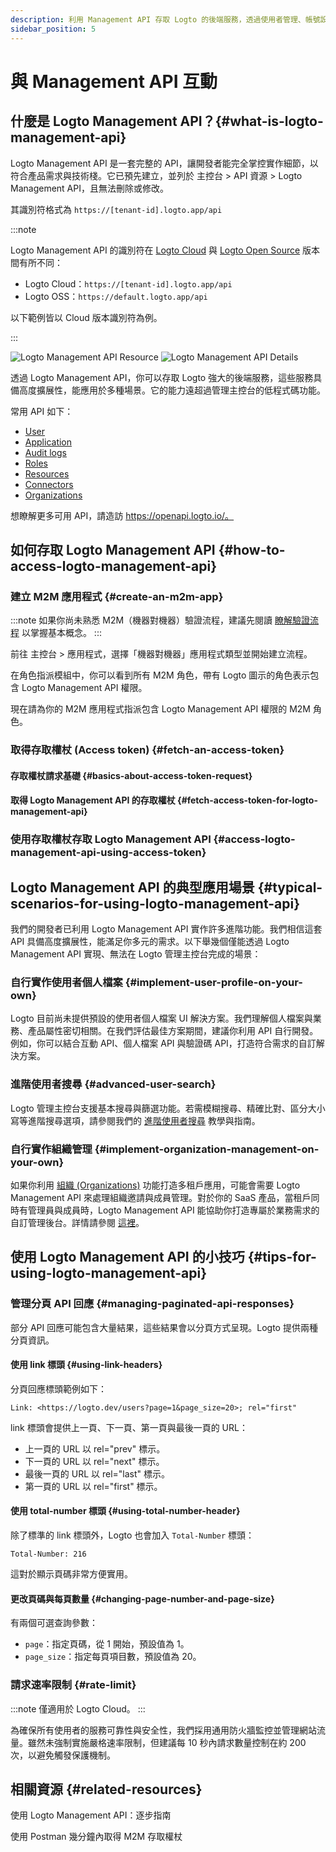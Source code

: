 ```yaml
---
description: 利用 Management API 存取 Logto 的後端服務，透過使用者管理、帳號設定、身分驗證、多租戶架構，擴展你的 CIAM 系統。
sidebar_position: 5
---
```



# 與 Management API 互動

## 什麼是 Logto Management API？\{#what-is-logto-management-api}

Logto Management API 是一套完整的 API，讓開發者能完全掌控實作細節，以符合產品需求與技術棧。它已預先建立，並列於 <CloudLink to="/api-resources">主控台 > API 資源 > Logto Management API</CloudLink>，且無法刪除或修改。

其識別符格式為 `https://[tenant-id].logto.app/api`

:::note

Logto Management API 的識別符在 [Logto Cloud](/logto-cloud) 與 [Logto Open Source](/logto-oss) 版本間有所不同：

- Logto Cloud：`https://[tenant-id].logto.app/api`
- Logto OSS：`https://default.logto.app/api`

以下範例皆以 Cloud 版本識別符為例。

:::

<img alt="Logto Management API Resource" src="/img/assets/logto-management-api-resource.webp" />

<img alt="Logto Management API Details" src="/img/assets/logto-management-api-details.webp" />

透過 Logto Management API，你可以存取 Logto 強大的後端服務，這些服務具備高度擴展性，能應用於多種場景。它的能力遠超過管理主控台的低程式碼功能。

常用 API 如下：

- [User](https://openapi.logto.io/operation/operation-getuser)
- [Application](https://openapi.logto.io/operation/operation-listapplications)
- [Audit logs](https://openapi.logto.io/operation/operation-listlogs)
- [Roles](https://openapi.logto.io/operation/operation-listroles)
- [Resources](https://openapi.logto.io/operation/operation-listresources)
- [Connectors](https://openapi.logto.io/operation/operation-listconnectors)
- [Organizations](https://openapi.logto.io/operation/operation-listorganizations)

想瞭解更多可用 API，請造訪 https://openapi.logto.io/。

## 如何存取 Logto Management API \{#how-to-access-logto-management-api}

### 建立 M2M 應用程式 \{#create-an-m2m-app}

:::note
如果你尚未熟悉 M2M（機器對機器）驗證流程，建議先閱讀 [瞭解驗證流程](/integrate-logto/integrate-logto-into-your-application/understand-authentication-flow/#machine-to-machine-authentication-flow) 以掌握基本概念。
:::

前往 <CloudLink to="/applications">主控台 > 應用程式</CloudLink>，選擇「機器對機器」應用程式類型並開始建立流程。

<M2mRoleAssignment />

在角色指派模組中，你可以看到所有 M2M 角色，帶有 Logto 圖示的角色表示包含 Logto Management API 權限。

現在請為你的 M2M 應用程式指派包含 Logto Management API 權限的 M2M 角色。

### 取得存取權杖 (Access token) \{#fetch-an-access-token}

#### 存取權杖請求基礎 \{#basics-about-access-token-request}

<BasicsAboutAccessTokenRequest />

#### 取得 Logto Management API 的存取權杖 \{#fetch-access-token-for-logto-management-api}

<FetchAccessTokenForLogtoManagementApi />

### 使用存取權杖存取 Logto Management API \{#access-logto-management-api-using-access-token}

<AccessLogtoManagementApiUsingAccessToken />

## Logto Management API 的典型應用場景 \{#typical-scenarios-for-using-logto-management-api}

我們的開發者已利用 Logto Management API 實作許多進階功能。我們相信這套 API 具備高度擴展性，能滿足你多元的需求。以下舉幾個僅能透過 Logto Management API 實現、無法在 Logto 管理主控台完成的場景：

### 自行實作使用者個人檔案 \{#implement-user-profile-on-your-own}

Logto 目前尚未提供預設的使用者個人檔案 UI 解決方案。我們理解個人檔案與業務、產品屬性密切相關。在我們評估最佳方案期間，建議你利用 API 自行開發。例如，你可以結合互動 API、個人檔案 API 與驗證碼 API，打造符合需求的自訂解決方案。

### 進階使用者搜尋 \{#advanced-user-search}

Logto 管理主控台支援基本搜尋與篩選功能。若需模糊搜尋、精確比對、區分大小寫等進階搜尋選項，請參閱我們的 [進階使用者搜尋](/user-management/advanced-user-search) 教學與指南。

### 自行實作組織管理 \{#implement-organization-management-on-your-own}

如果你利用 [組織 (Organizations)](/organizations) 功能打造多租戶應用，可能會需要 Logto Management API 來處理組織邀請與成員管理。對於你的 SaaS 產品，當租戶同時有管理員與成員時，Logto Management API 能協助你打造專屬於業務需求的自訂管理後台。詳情請參閱 [這裡](/end-user-flows/organization-experience/)。

## 使用 Logto Management API 的小技巧 \{#tips-for-using-logto-management-api}

### 管理分頁 API 回應 \{#managing-paginated-api-responses}

部分 API 回應可能包含大量結果，這些結果會以分頁方式呈現。Logto 提供兩種分頁資訊。

#### 使用 link 標頭 \{#using-link-headers}

分頁回應標頭範例如下：

```
Link: <https://logto.dev/users?page=1&page_size=20>; rel="first"
```

link 標頭會提供上一頁、下一頁、第一頁與最後一頁的 URL：

- 上一頁的 URL 以 rel="prev" 標示。
- 下一頁的 URL 以 rel="next" 標示。
- 最後一頁的 URL 以 rel="last" 標示。
- 第一頁的 URL 以 rel="first" 標示。

#### 使用 total-number 標頭 \{#using-total-number-header}

除了標準的 link 標頭外，Logto 也會加入 `Total-Number` 標頭：

```
Total-Number: 216
```

這對於顯示頁碼非常方便實用。

#### 更改頁碼與每頁數量 \{#changing-page-number-and-page-size}

有兩個可選查詢參數：

- `page`：指定頁碼，從 1 開始，預設值為 1。
- `page_size`：指定每頁項目數，預設值為 20。

### 請求速率限制 \{#rate-limit}

:::note
僅適用於 Logto Cloud。
:::

為確保所有使用者的服務可靠性與安全性，我們採用通用防火牆監控並管理網站流量。雖然未強制實施嚴格速率限制，但建議每 10 秒內請求數量控制在約 200 次，以避免觸發保護機制。

## 相關資源 \{#related-resources}

<Url href="https://blog.logto.io/management-api">使用 Logto Management API：逐步指南</Url>

<Url href="https://blog.logto.io/use-postman-to-obtain-m2m-access-token">
  使用 Postman 幾分鐘內取得 M2M 存取權杖
</Url>
